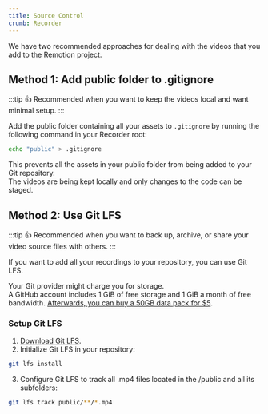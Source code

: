 ```yaml
---
title: Source Control
crumb: Recorder
---
```


We have two recommended approaches for dealing with the videos that you add to the Remotion project.

## Method 1: Add public folder to .gitignore

:::tip
👍 Recommended when you want to keep the videos local and want minimal setup.
:::

Add the public folder containing all your assets to `.gitignore` by running the following command in your Recorder root:

```bash
echo "public" > .gitignore
```

This prevents all the assets in your public folder from being added to your Git repository.  
The videos are being kept locally and only changes to the code can be staged.

## Method 2: Use Git LFS

:::tip
👍 Recommended when you want to back up, archive, or share your video source files with others.
:::

If you want to add all your recordings to your repository, you can use Git LFS.

Your Git provider might charge you for storage.  
A GitHub account includes 1 GiB of free storage and 1 GiB a month of free bandwidth. [Afterwards, you can buy a 50GB data pack for $5](https://docs.github.com/en/billing/managing-billing-for-git-large-file-storage/upgrading-git-large-file-storage).

### Setup Git LFS

1. [Download Git LFS](https://git-lfs.com/).
2. Initialize Git LFS in your repository:

```bash
git lfs install
```

3. Configure Git LFS to track all .mp4 files located in the /public and all its subfolders:

```bash
git lfs track public/**/*.mp4
```
